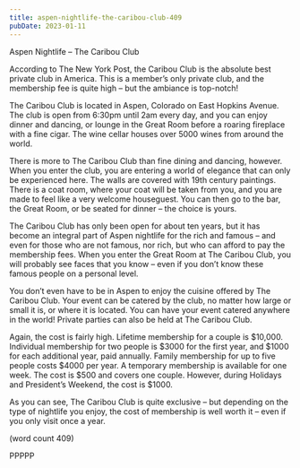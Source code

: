 ```yaml
---
title: aspen-nightlife-the-caribou-club-409
pubDate: 2023-01-11
---
```


Aspen Nightlife – The Caribou Club

According to The New York Post, the Caribou 
Club is the absolute best private club in 
America. This is a member’s only private club, 
and the membership fee is quite high – but the 
ambiance is top-notch!

The Caribou Club is located in Aspen, 
Colorado on East Hopkins Avenue. The club 
is open from 6:30pm until 2am every day, and 
you can enjoy dinner and dancing, or lounge in 
the Great Room before a roaring fireplace with 
a fine cigar. The wine cellar houses over 5000 
wines from around the world. 

There is more to The Caribou Club than fine 
dining and dancing, however. When you enter 
the club, you are entering a world of elegance 
that can only be experienced here. The walls 
are covered with 19th century paintings. There 
is a coat room, where your coat will be taken 
from you, and you are made to feel like a very 
welcome houseguest. You can then go to the 
bar, the Great Room, or be seated for dinner 
– the choice is yours.

The Caribou Club has only been open for about 
ten years, but it has become an integral part of 
Aspen nightlife for the rich and famous – and 
even for those who are not famous, nor rich, 
but who can afford to pay the membership 
fees. When you enter the Great Room at The 
Caribou Club, you will probably see faces that 
you know – even if you don’t know these 
famous people on a personal level.

You don’t even have to be in Aspen to enjoy the 
cuisine offered by The Caribou Club. Your 
event can be catered by the club, no matter 
how large or small it is, or where it is located. 
You can have your event catered anywhere 
in the world! Private parties can also be held 
at The Caribou Club.

Again, the cost is fairly high. Lifetime 
membership for a couple is $10,000. Individual 
membership for two people is $3000 for the 
first year, and $1000 for each additional year, 
paid annually. Family membership for up to five 
people costs $4000 per year. A temporary 
membership is available for one week. The cost 
is $500 and covers one couple. However, during 
Holidays and President’s Weekend, the cost is 
$1000. 

As you can see, The Caribou Club is quite 
exclusive – but depending on the type of
 nightlife you enjoy, the cost of membership is 
well worth it – even if you only visit once a year.

(word count 409)

PPPPP